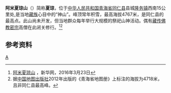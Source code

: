 {{Infobox Mountain
|Name = 阿米夏琼山
|Photo =
|Caption =
|Elevation = 4,767 m 
|Range = 
|Location =[[中国|中国]][[青海省|青海省]][[同仁县|同仁县]]
|Coordinates = {{coord|35|27|57|N|101|50|32|E|type:mountain}}
|Prominence = 
|First ascent = 
|Easiest route = 
| pushpin_map = China Qinghai
| pushpin_map_caption =阿米夏琼山的位置
| latd=35 | latm=27 | lats=57 | latNS=N
| longd=101 | longm=49 | longs=32 | longEW=E
}}
'''阿米夏琼山'''（{{bo|z=ཨ་མེྱསབྱ་ཁྱུང།}}）简称'''夏琼'''，位于[[中华人民共和国|中华人民共和国]][[青海省|青海省]][[同仁县|同仁县]]县城[[隆务镇|隆务镇]]西南15公里处,是当地[[藏族|藏族]]心目中的“神山”。峰顶常年积雪，最高海拔4767米，是同仁县的最高点。此山尚未开发，但当地群众每年举行大规模的祭祀山神活动。偶有[[藏传佛教|藏传佛教]][[密宗|密宗]]高僧在此闭关修行。<ref>[http://www.qh.xinhuanet.com/2014-01/16/c_118995217.htm 阿米夏琼山] {{webarchive|url=https://web.archive.org/web/20140701201132/http://www.qh.xinhuanet.com/2014-01/16/c_118995217.htm |date=2014-07-01 }}，新华网，2016年3月23日</ref><ref>据[[中国地图出版社|中国地图出版社]]2012年出版的《青海省地图册》上标注的海拔为4718米，且非同仁县最高峰。</ref>
== 参考资料 ==
{{reflist}}
[[Category:青海山峰|A]]